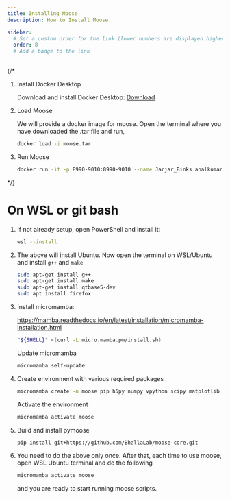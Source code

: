 ```yaml
---
title: Installing Moose
description: How to Install Moose.

sidebar:
  # Set a custom order for the link (lower numbers are displayed higher up)
  order: 8
  # Add a badge to the link
---
```




{/* <Steps>

1. Install Docker Desktop

    Download and install Docker Desktop: [Download](https://www.docker.com/products/docker-desktop/)

2. Load Moose

    We will provide a docker image for moose. Open the terminal where you have downloaded the .tar file and run,

    ```bash
    docker load -i moose.tar
    ```
3. Run Moose
    ```bash
    docker run -it -p 8990-9010:8990-9010 --name Jarjar_Binks analkumar/pymoose_docker
    ```

</Steps> */}
# On WSL or git bash
 <Steps>


1. If not already setup, open PowerShell and install it:

    ```bash
    wsl --install
    ```

2. The above will install Ubuntu. Now open the terminal on WSL/Ubuntu and install `g++` and `make`

    ```bash
    sudo apt-get install g++
    sudo apt-get install make
    sudo apt-get install qtbase5-dev
    sudo apt install firefox
    ```

3. Install micromamba:

    https://mamba.readthedocs.io/en/latest/installation/micromamba-installation.html

    ```bash
    "${SHELL}" <(curl -L micro.mamba.pm/install.sh)
    ```

    Update micromamba

    ```bash
    micromamba self-update
    ```

4. Create environment with various required packages

    ```bash
    micromamba create -n moose pip h5py numpy vpython scipy matplotlib gsl hdf5 jupyter pyqt cmake  pybind11[global] jupyterlab-vpython
    ```

    Activate the environment

    ```bash
    micromamba activate moose
    ```

5. Build and install pymoose

    ```bash
    pip install git+https://github.com/BhallaLab/moose-core.git
    ```

6. You need to do the above only once. After that, each time to use moose, open WSL Ubuntu terminal and do the following

    ```bash
    micromamba activate moose
    ```
    and you are ready to start running moose scripts.
</Steps>








